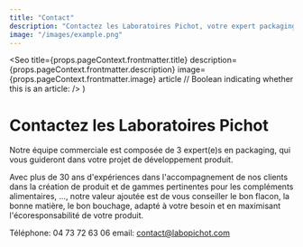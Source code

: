 ---
title: "Contact"
description: "Contactez les Laboratoires Pichot, votre expert packaging, de l'idée au flacon écoresponsable. Notre équipe d'expert(e)s en packaging vous guidera jusqu'au succès de votre projet de développement produit."
image: "/images/example.png"
---

  <Seo
    title={props.pageContext.frontmatter.title}
    description={props.pageContext.frontmatter.description}
    image={props.pageContext.frontmatter.image}
    article // Boolean indicating whether this is an article:
  />
)

# Contactez les Laboratoires Pichot

Notre équipe commerciale est composée de 3 expert(e)s en packaging, qui vous guideront dans votre projet de développement produit.

<!-- TODO: ajouter les autres marchés -->
Avec plus de 30 ans d'expériences dans l'accompagnement de nos clients dans la création de produit et de gammes pertinentes pour les compléments alimentaires, ..., notre valeur ajoutée est de vous conseiller le bon flacon, la bonne matière, le bon bouchage, adapté à votre besoin et en maximisant l'écoresponsabilité de votre produit.

Téléphone: 04 73 72 63 06
email: contact@labopichot.com

<script type="application/ld+json">
  {`
    {
      "@context": "https://schema.org",
      "@type": "Organization",
      "url": "https://flaconpet.com",
      "name": "Laboratoires Pichot",
      "contactPoint": {
        "@type": "ContactPoint",
        "telephone": "+33-473-726-606",
        "contactType": "Customer Support"
      }
    }
  `}
</script>